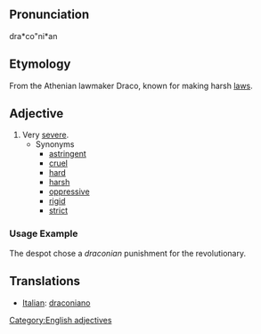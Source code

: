 ==Pronunciation==
dra*co"ni*an

==Etymology==
From the Athenian lawmaker Draco, known for making harsh [[law]]s.

==Adjective==
# Very [[severe]].
#* Synonyms
#** [[astringent]]
#** [[cruel]]
#** [[hard]]
#** [[harsh]]
#** [[oppressive]]
#** [[rigid]]
#** [[strict]]

===Usage Example===
The despot chose a <i>draconian</i> punishment for the revolutionary.


== Translations ==
*[[Italian]]: [[draconiano]]

[[Category:English adjectives]]